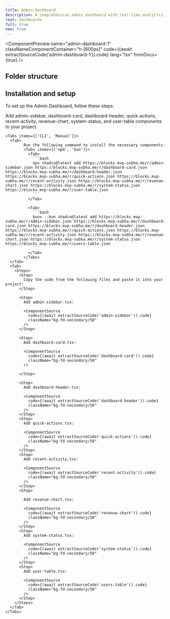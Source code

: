 ```yaml
---
title: Admin Dashboard
description: A comprehensive admin dashboard with real-time analytics, user management, and system monitoring. Features custom components with minimal shadcn usage.
root: dashboards
full: true
new: true
---
```



<ComponentPreview
  name="admin-dashboard-1"
  classNameComponentContainer="h-[600px]"
  code={(await extractSourceCode('admin-dashboard-1')).code}
  lang="tsx"
  fromDocs={true}
/>

## Folder structure

<Files className="bg-fd-secondary/50">
  <Folder name="components" defaultOpen>
    <Folder name="mvpblocks" defaultOpen>
      <Folder name="ui" defaultOpen>
        <File name="admin-sidebar.tsx" className="hover:bg-secondary/50 cursor-pointer" />
        <File name="dashboard-card.tsx" className="hover:bg-secondary/50 cursor-pointer" />
        <File name="dashboard-header.tsx" className="hover:bg-secondary/50 cursor-pointer" />
        <File name="quick-actions.tsx" className="hover:bg-secondary/50 cursor-pointer" />
        <File name="recent-activity.tsx" className="hover:bg-secondary/50 cursor-pointer" />
        <File name="revenue-chart.tsx" className="hover:bg-secondary/50 cursor-pointer" />
        <File name="system-status.tsx" className="hover:bg-secondary/50 cursor-pointer" />
        <File name="users-table.tsx" className="hover:bg-secondary/50 cursor-pointer" />
      </Folder>
      <File name="index.tsx" className="hover:bg-secondary/50" />
    </Folder>
    <Folder name="ui">
      <File name="breadcrumb.tsx" className="hover:bg-secondary/50" />
      <File name="button.tsx" className="hover:bg-secondary/50" />
      <File name="dropdown-menu.tsx" className="hover:bg-secondary/50" />
      <File name="input.tsx" className="hover:bg-secondary/50" />
      <File name="separator.tsx" className="hover:bg-secondary/50" /> 
      <File name="sheet.tsx" className="hover:bg-secondary/50" />
      <File name="sidebar.tsx" className="hover:bg-secondary/50" />
      <File name="skeleton.tsx" className="hover:bg-secondary/50" />
      <File name="tooltip.tsx" className="hover:bg-secondary/50" />
    </Folder>
  </Folder>
</Files>

## Installation and setup

To set up the Admin Dashboard, follow these steps:

<Steps>
  <Step>
    Add admin-sidebar, dashboard-card, dashboard-header, quick-actions, recent-activity, revenue-chart, system-status, and user-table components to your project.

    <Tabs items={['CLI', 'Manual']}>
      <Tab>
            Run the following command to install the necessary components:
            <Tabs items={['npm', 'bun']}>
              <Tab>
                ```bash
                npx shadcn@latest add https://blocks.mvp-subha.me/r/admin-sidebar.json https://blocks.mvp-subha.me/r/dashboard-card.json https://blocks.mvp-subha.me/r/dashboard-header.json https://blocks.mvp-subha.me/r/quick-actions.json https://blocks.mvp-subha.me/r/recent-activity.json https://blocks.mvp-subha.me/r/revenue-chart.json https://blocks.mvp-subha.me/r/system-status.json https://blocks.mvp-subha.me/r/user-table.json
                ```
              </Tab>

              <Tab>
                ```bash
                bunx --bun shadcn@latest add https://blocks.mvp-subha.me/r/admin-sidebar.json https://blocks.mvp-subha.me/r/dashboard-card.json https://blocks.mvp-subha.me/r/dashboard-header.json https://blocks.mvp-subha.me/r/quick-actions.json https://blocks.mvp-subha.me/r/recent-activity.json https://blocks.mvp-subha.me/r/revenue-chart.json https://blocks.mvp-subha.me/r/system-status.json https://blocks.mvp-subha.me/r/users-table.json
                ```
              </Tab>
            </Tabs>
      </Tab>
      <Tab>
        <Steps>
          <Step>
            Copy the code from the following files and paste it into your project:
          </Step>

          <Step>
            Add admin-sidebar.tsx:

            <ComponentSource
              code={(await extractSourceCode('admin-sidebar')).code}
              className="bg-fd-secondary/50"
            />
          </Step>

          <Step>
            Add dashboard-card.tsx:

            <ComponentSource
              code={(await extractSourceCode('dashboard-card')).code}
              className="bg-fd-secondary/50"
            />

          </Step>

          <Step>
            Add dashboard-header.tsx:

            <ComponentSource
              code={(await extractSourceCode('dashboard-header')).code}
              className="bg-fd-secondary/50"
            />
          </Step>
          <Step>
            Add quick-actions.tsx:

            <ComponentSource
              code={(await extractSourceCode('quick-actions')).code}
              className="bg-fd-secondary/50"
            />
          </Step>
          <Step>
            Add recent-activity.tsx:

            <ComponentSource
              code={(await extractSourceCode('recent-activity')).code}
              className="bg-fd-secondary/50"
            />
          </Step>
          <Step>

            Add revenue-chart.tsx:

            <ComponentSource
              code={(await extractSourceCode('revenue-chart')).code}
              className="bg-fd-secondary/50"
            />
          </Step>
          <Step>
            Add system-status.tsx:

            <ComponentSource
              code={(await extractSourceCode('system-status')).code}
              className="bg-fd-secondary/50"
            />
          </Step>
          <Step>
            Add user-table.tsx:

            <ComponentSource
              code={(await extractSourceCode('users-table')).code}
              className="bg-fd-secondary/50"
            />
          </Step>
        </Steps>
      </Tab>
    </Tabs>
  </Step>
</Steps>
